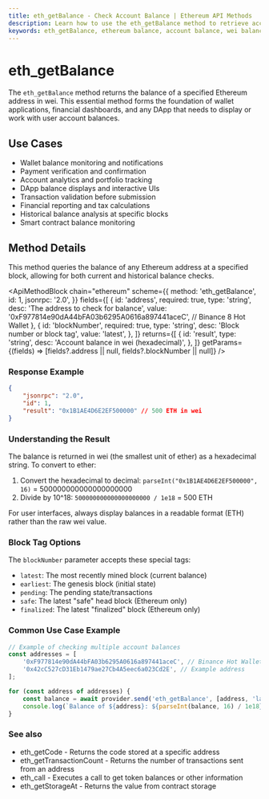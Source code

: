 ```yaml
---
title: eth_getBalance - Check Account Balance | Ethereum API Methods
description: Learn how to use the eth_getBalance method to retrieve account balances from the Ethereum blockchain. Includes examples and best practices.
keywords: eth_getBalance, ethereum balance, account balance, wei balance, ETH balance, wallet balance, crypto balance, ethereum address balance, blockchain balance
---
```


# eth_getBalance

The `eth_getBalance` method returns the balance of a specified Ethereum address in wei. This essential method forms the foundation of wallet applications, financial dashboards, and any DApp that needs to display or work with user account balances.

## Use Cases

- Wallet balance monitoring and notifications
- Payment verification and confirmation
- Account analytics and portfolio tracking
- DApp balance displays and interactive UIs
- Transaction validation before submission
- Financial reporting and tax calculations 
- Historical balance analysis at specific blocks
- Smart contract balance monitoring

## Method Details

This method queries the balance of any Ethereum address at a specified block, allowing for both current and historical balance checks.

<ApiMethodBlock
	chain="ethereum"
	scheme={{
		method: 'eth_getBalance',
		id: 1,
		jsonrpc: '2.0',
	}}
	fields={[
		{
			id: 'address',
			required: true,
			type: 'string',
			desc: 'The address to check for balance',
			value: '0xF977814e90dA44bFA03b6295A0616a897441aceC', // Binance 8 Hot Wallet
		},
		{
			id: 'blockNumber',
			required: true,
			type: 'string',
			desc: 'Block number or block tag',
			value: 'latest',
		},
	]}
	returns={[
		{
			id: 'result',
			type: 'string',
			desc: 'Account balance in wei (hexadecimal)',
		},
	]}
	getParams={(fields) => [fields?.address || null, fields?.blockNumber || null]}
/>

### Response Example

```json
{
	"jsonrpc": "2.0",
	"id": 1,
	"result": "0x1B1AE4D6E2EF500000" // 500 ETH in wei
}
```

### Understanding the Result

The balance is returned in wei (the smallest unit of ether) as a hexadecimal string. To convert to ether:

1. Convert the hexadecimal to decimal: `parseInt("0x1B1AE4D6E2EF500000", 16)` = 500000000000000000000
2. Divide by 10^18: `500000000000000000000 / 1e18` = 500 ETH

For user interfaces, always display balances in a readable format (ETH) rather than the raw wei value.

### Block Tag Options

The `blockNumber` parameter accepts these special tags:
- `latest`: The most recently mined block (current balance)
- `earliest`: The genesis block (initial state)
- `pending`: The pending state/transactions
- `safe`: The latest "safe" head block (Ethereum only)
- `finalized`: The latest "finalized" block (Ethereum only)

### Common Use Case Example

```javascript
// Example of checking multiple account balances
const addresses = [
	'0xF977814e90dA44bFA03b6295A0616a897441aceC', // Binance Hot Wallet
	'0x42cC527cD31Eb1479ae27Cb4A5eec6a023Cd2E', // Example address
];

for (const address of addresses) {
	const balance = await provider.send('eth_getBalance', [address, 'latest']);
	console.log(`Balance of ${address}: ${parseInt(balance, 16) / 1e18} ETH`);
}
```

### See also

- <Link to="/docs/ethereum/core-methods/eth_getCode" title="Check if address is a contract">eth_getCode</Link> - Returns the code stored at a specific address
- <Link to="/docs/ethereum/core-methods/eth_getTransactionCount" title="Get account transaction count">eth_getTransactionCount</Link> - Returns the number of transactions sent from an address
- <Link to="/docs/ethereum/core-methods/eth_call" title="Call contract functions">eth_call</Link> - Executes a call to get token balances or other information
- <Link to="/docs/ethereum/core-methods/eth_getStorageAt" title="Access contract storage">eth_getStorageAt</Link> - Returns the value from contract storage
